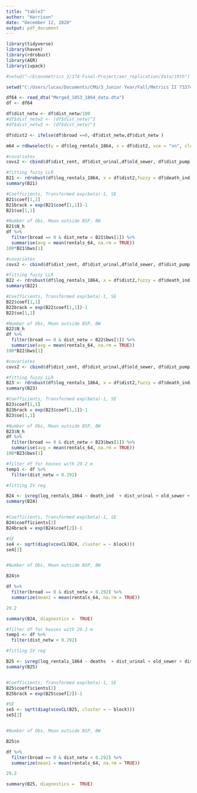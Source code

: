 ```yaml
---
title: "table3"
author: "Harrison"
date: "December 12, 2020"
output: pdf_document
---
```


```r
library(tidyverse)
library(haven)
library(rdrobust)
library(AER)
library(ivpack)

#setwd("~/Econometrics 2/374-Final-Project/aer_replication/data/19th")

setwd("C:/Users/lucas/Documents/CMU/3_Junior Year/Fall/Metrics II 73374/__Final Project/374-Final-Project/Admin Stuff/aer_replication/data/19th")

df64 <- read_dta("Merged_1853_1864_data.dta")
df <- df64
```

```r
df$dist_netw <- df$dist_netw/100
#df$dist_netw2 <- (df$dist_netw)^2
#df$dist_netw3 <- (df$dist_netw)^3

df$dist2 <- ifelse(df$broad ==0,-df$dist_netw,df$dist_netw )

m64 = rdbwselect(y = df$log_rentals_1864, x = df$dist2, vce = "nn", cluster = df$block)
```

```r
#covariates
covs2 <- cbind(df$dist_cent, df$dist_urinal,df$old_sewer, df$dist_pump)

#fitting fuzzy LLR
B21 <- rdrobust(df$log_rentals_1864, x = df$dist2,fuzzy = df$death_ind, covs = covs2, vce = "nn", cluster = df$block)
summary(B21)

#Coefficients, Transformed exp(beta)-1, SE
B21$coef[1,1]
B21brack = exp(B21$coef[1,1])-1
B21$se[1,1]

#Number of Obs, Mean outside BSP, BW
B21$N_h
df %>%
  filter(broad == 0 & dist_netw < B21$bws[1]) %>%
  summarise(avg = mean(rentals_64, na.rm = TRUE))
100*B21$bws[1]

```

```r
#covariates
covs2 <- cbind(df$dist_cent, df$dist_urinal,df$old_sewer, df$dist_pump)

#fitting fuzzy LLR
B22 <- rdrobust(df$log_rentals_1864, x = df$dist2,fuzzy = df$death_ind, p =3,  h = 0.33, covs = covs2, vce = "nn", cluster = df$block)
summary(B22)

#Coefficients, Transformed exp(beta)-1, SE
B22$coef[1,1]
B22brack = exp(B22$coef[1,1])-1
B22$se[1,1]

#Number of Obs, Mean outside BSP, BW
B22$N_h
df %>%
  filter(broad == 0 & dist_netw < B22$bws[1]) %>%
  summarise(avg = mean(rentals_64, na.rm = TRUE))
100*B22$bws[1]
```

```r
#covariates
covs2 <- cbind(df$dist_cent, df$dist_urinal,df$old_sewer, df$dist_pump)

#fitting fuzzy LLR
B23 <- rdrobust(df$log_rentals_1864, x = df$dist2,fuzzy = df$death_ind, p =2,  h = 1, covs = covs2, vce = "nn", cluster = df$block)
summary(B23)

#Coefficients, Transformed exp(beta)-1, SE
B23$coef[1,1]
B23brack = exp(B23$coef[1,1])-1
B23$se[1,1]

#Number of Obs, Mean outside BSP, BW
B23$N_h
df %>%
  filter(broad == 0 & dist_netw < B23$bws[1]) %>%
  summarise(avg = mean(rentals_64, na.rm = TRUE))
100*B23$bws[1]
```

```r

#filter df for houses with 29.2 m
temp1 <- df %>% 
  filter(dist_netw < 0.292)

#fitting IV reg

B24 <- ivreg(log_rentals_1864 ~ death_ind  + dist_urinal + old_sewer + dist_pump| dist_urinal + old_sewer + dist_pump + broad + dist_broad + broad*dist_broad, data = temp1) #need to cluster on block SE
summary(B24)


#Coefficients, Transformed exp(beta)-1, SE
B24$coefficients[2]
B24brack = exp(B24$coef[2])-1

#SE
se4 <- sqrt(diag(vcovCL(B24, cluster = ~ block)))
se4[2]


#Number of Obs, Mean outside BSP, BW

B24$n 

df %>% 
  filter(broad == 0 & dist_netw < 0.292) %>% 
  summarize(mean1 = mean(rentals_64, na.rm = TRUE))

29.2

summary(B24, diagnostics =  TRUE)
```

```r
#filter df for houses with 29.2 m
temp1 <- df %>% 
  filter(dist_netw < 0.292)

#fitting IV reg

B25 <- ivreg(log_rentals_1864 ~ deaths  + dist_urinal + old_sewer + dist_pump| dist_urinal + old_sewer + dist_pump + broad + dist_broad + broad*dist_broad, data = temp1) #need to cluster on block SE
summary(B25)


#Coefficients, Transformed exp(beta)-1, SE
B25$coefficients[2]
B25brack = exp(B25$coef[2])-1

#SE
se5 <- sqrt(diag(vcovCL(B25, cluster = ~ block)))
se5[2]


#Number of Obs, Mean outside BSP, BW

B25$n 

df %>% 
  filter(broad == 0 & dist_netw < 0.292) %>% 
  summarize(mean1 = mean(rentals_64, na.rm = TRUE))

29.2

summary(B25, diagnostics =  TRUE)
```